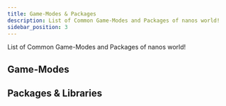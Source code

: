 ```yaml
---
title: Game-Modes & Packages
description: List of Common Game-Modes and Packages of nanos world!
sidebar_position: 3
---
```



List of Common Game-Modes and Packages of nanos world!



## Game-Modes

<div class="card-links">

<CardLink
	title="Sandbox"
	description="nanos world Sandbox game-mode"
	image_src="https://user-images.githubusercontent.com/6226807/121760112-7d254d80-caff-11eb-968e-20f77aa3c7d3.png"
	href="https://github.com/nanos-world/nanos-world-sandbox"
/>

<CardLink
	title="Deathmatch"
	description="nanos world Deathmatch game-mode"
	image_src="https://user-images.githubusercontent.com/6226807/121760221-ec02a680-caff-11eb-8b2a-c0aea9168e41.jpg"
	href="https://github.com/nanos-world/nanos-world-deathmatch"
/>

<CardLink
	title="Halloween"
	description="Halloween special game-mode"
	image_src="https://user-images.githubusercontent.com/6226807/121760299-60d5e080-cb00-11eb-8809-6197d3c98c85.png"
	href="https://github.com/gtnardy/nanos-world-halloween"
/>

<CardLink
	title="VZombies"
	description="Gamemode Inspired By COD:Zombies"
	image_src="https://user-images.githubusercontent.com/43786647/189530743-43c478bd-89b2-4eac-a223-724a74c312b8.jpg"
	href="https://github.com/vugi99/nanos-vzombies"
/>
	
<CardLink
	title="Bottlefield"
	description="Throw bottles to your enemies !"
	image_src="https://user-images.githubusercontent.com/43786647/189530846-2862ccf1-62dd-41e9-afd1-1c36922dd8ed.jpg"
	href="https://github.com/vugi99/nanos-bottlefield"
/>

</div>

## Packages & Libraries

<div class="card-links">

<CardLink
	title="Default Vehicles"
	description="nanos world default Vehicle Pack ready to use"
	image_src="/img/docs/vehicles-pack.jpg"
	href="https://github.com/nanos-world/nanos-world-vehicles"
/>

<CardLink
	title="Default Weapons"
	description="nanos world default Weapon Pack ready to use"
	image_src="/img/docs/weapons-pack.jpg"
	href="https://github.com/nanos-world/nanos-world-weapons"
/>

<CardLink
	title="Battlefield Kill UI"
	description="Battlefield-like Kill and Feed UI"
	image_src="/img/docs/battlefield-kill-ui.jpg"
	href="https://github.com/gtnardy/nanos-world-battlefield-kill-ui/"
/>

<CardLink
	title="Official Community Lua Library"
	description="nanos world official Lua Library. All definition of our basic structs (Vector, Rotation), math and helper methods!"
	image_src="/img/docs/nanos-world-background.jpg"
	href="https://github.com/nanos-world/nanos-world-lua-lib"
/>

</div>

